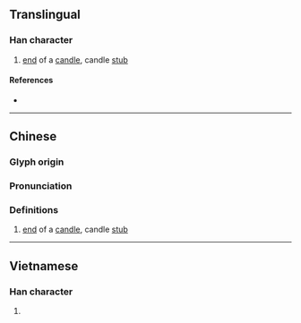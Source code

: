 {{character info}}
==Translingual==

===Han character===
{{Han char|rn=86|rad=火|as=03|sn=7|four=95817|canj=FPD|ids=⿰火也}}

# [[end]] of a [[candle]], candle [[stub]]

====References====
* {{Han ref|kx=0666.140|dkj=18875|dj=1075.190|hdz=32190.040|uh=707A|ud=28794|bh=CB5F|bd=52063}}

----

==Chinese==
{{zh-forms|alt=炧,炨}}

===Glyph origin===
{{Han etym}}

===Pronunciation===
{{zh-pron
|m=xiè
|c=ce6,se3
|mn=tō
|mc=y
|oc=y
|cat=n
}}

===Definitions===
{{zh-hanzi}}

# [[end]] of a [[candle]], candle [[stub]]

----

==Vietnamese==

===Han character===
{{vi-readings|rs=火03| hanviet = đả}}

# {{rfdef|vi|sort=火03}}